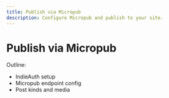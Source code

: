 ```yaml
---
title: Publish via Micropub
description: Configure Micropub and publish to your site.
---
```


# Publish via Micropub

Outline:
- IndieAuth setup
- Micropub endpoint config
- Post kinds and media

